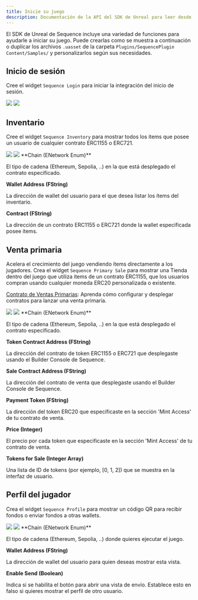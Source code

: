 ```yaml
---
title: Inicie su juego
description: Documentación de la API del SDK de Unreal para leer desde la blockchain con la infraestructura de Sequence para juegos web3.
---
```


El SDK de Unreal de Sequence incluye una variedad de funciones para ayudarle a iniciar su juego.
Puede crearlas como se muestra a continuación o duplicar los archivos `.uasset` de la carpeta `Plugins/SequencePlugin Content/Samples/`
y personalizarlos según sus necesidades.

## Inicio de sesión
Cree el widget `Sequence Login` para iniciar la integración del inicio de sesión.

<Frame>
  <img src="/images/unreal/boilerplate_login.png" />
</Frame>

<Frame>
  <img src="/images/unreal/create_login.png" />
</Frame>

## Inventario
Cree el widget `Sequence Inventory` para mostrar todos los ítems que posee un usuario de cualquier contrato ERC1155 o ERC721.

<Frame>
  <img src="/images/unreal/boilerplate_inventory.png" />
</Frame>

<Frame>
  <img src="/images/unreal/feature_inventory.png" />
</Frame>

<Accordion title="Parámetros">
  **Chain (ENetwork Enum)**

  El tipo de cadena (Ethereum, Sepolia, ..) en la que está desplegado el contrato especificado.

  **Wallet Address (FString)**

  La dirección de wallet del usuario para el que desea listar los ítems del inventario.

  **Contract (FString)**

  La dirección de un contrato ERC1155 o ERC721 donde la wallet especificada posee ítems.
</Accordion>

## Venta primaria
Acelera el crecimiento del juego vendiendo ítems directamente a los jugadores. Crea el widget `Sequence Primary Sale` para mostrar una Tienda dentro del juego que utiliza ítems
de un contrato ERC1155, que los usuarios compran usando cualquier moneda ERC20 personalizada o existente.

[Contrato de Ventas Primarias](/solutions/collectibles/contracts/deploy-primary-sales-contract/): Aprenda cómo configurar y desplegar contratos para lanzar una venta primaria.

<Frame>
  <img src="/images/unreal/boilerplate_shop.png" />
</Frame>

<Frame>
  <img src="/images/unreal/feature_sale.png" />
</Frame>

<Accordion title="Parámetros">
  **Chain (ENetwork Enum)**

  El tipo de cadena (Ethereum, Sepolia, ..) en la que está desplegado el contrato especificado.

  **Token Contract Address (FString)**

  La dirección del contrato de token ERC1155 o ERC721 que desplegaste usando el Builder Console de Sequence.

  **Sale Contract Address (FString)**

  La dirección del contrato de venta que desplegaste usando el Builder Console de Sequence.

  **Payment Token (FString)**

  La dirección del token ERC20 que especificaste en la sección 'Mint Access' de tu contrato de venta.

  **Price (Integer)**

  El precio por cada token que especificaste en la sección 'Mint Access' de tu contrato de venta.

  **Tokens for Sale (Integer Array)**

  Una lista de ID de tokens (por ejemplo, \[0, 1, 2]) que se muestra en la interfaz de usuario.
</Accordion>

## Perfil del jugador
Crea el widget `Sequence Profile` para mostrar un código QR para recibir fondos o enviar fondos a otras wallets.

<Frame>
  <img src="/images/unreal/boilerplate_profile.png" />
</Frame>

<Frame>
  <img src="/images/unreal/feature_wallet.png" />
</Frame>

<Accordion title="Parámetros">
  **Chain (ENetwork Enum)**

  El tipo de cadena (Ethereum, Sepolia, ..) donde quieres ejecutar el juego.

  **Wallet Address (FString)**

  La dirección de wallet del usuario para quien deseas mostrar esta vista.

  **Enable Send (Boolean)**

  Indica si se habilita el botón para abrir una vista de envío. Establece esto en falso si quieres mostrar el perfil de otro usuario.
</Accordion>